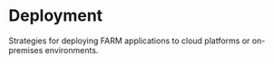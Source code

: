 # Deployment

Strategies for deploying FARM applications to cloud platforms or on-premises environments.
